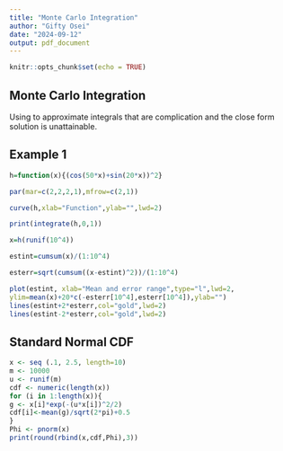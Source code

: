 ```yaml
---
title: "Monte Carlo Integration"
author: "Gifty Osei"
date: "2024-09-12"
output: pdf_document
---
```


```r
knitr::opts_chunk$set(echo = TRUE)
```

## Monte Carlo Integration 
Using to approximate integrals that are complication and the close form solution is unattainable.

## Example 1

```r
h=function(x){(cos(50*x)+sin(20*x))^2}

par(mar=c(2,2,2,1),mfrow=c(2,1))

curve(h,xlab="Function",ylab="",lwd=2)

print(integrate(h,0,1))

x=h(runif(10^4))

estint=cumsum(x)/(1:10^4)

esterr=sqrt(cumsum((x-estint)^2))/(1:10^4)

plot(estint, xlab="Mean and error range",type="l",lwd=2,
ylim=mean(x)+20*c(-esterr[10^4],esterr[10^4]),ylab="")
lines(estint+2*esterr,col="gold",lwd=2)
lines(estint-2*esterr,col="gold",lwd=2)
```

## Standard Normal CDF

```r
x <- seq (.1, 2.5, length=10)
m <- 10000
u <- runif(m)
cdf <- numeric(length(x))
for (i in 1:length(x)){
g <- x[i]*exp(-(u*x[i])^2/2)
cdf[i]<-mean(g)/sqrt(2*pi)+0.5
}
Phi <- pnorm(x)
print(round(rbind(x,cdf,Phi),3))
```

